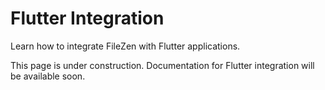 # Flutter Integration

Learn how to integrate FileZen with Flutter applications.

This page is under construction. Documentation for Flutter integration will be available soon. 